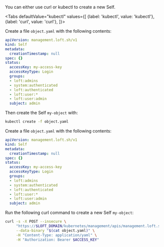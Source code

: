 

You can either use curl or kubectl to create a new Self.

<Tabs
    defaultValue="kubectl"
    values={[
      {label: 'kubectl', value: 'kubectl'},
      {label: 'curl', value: 'curl'},
    ]}>
  <TabItem value="kubectl">


Create a file `object.yaml` with the following contents:
```yaml
apiVersion: management.loft.sh/v1
kind: Self
metadata:
  creationTimestamp: null
spec: {}
status:
  accessKey: my-access-key
  accessKeyType: Login
  groups:
  - loft:admins
  - system:authenticated
  - loft:authenticated
  - loft:user:*
  - loft:user:admin
  subject: admin

```

Then create the Self `my-object` with:
```bash
kubectl create -f object.yaml 
```


  </TabItem>
  <TabItem value="curl">


Create a file `object.yaml` with the following contents:
```yaml
apiVersion: management.loft.sh/v1
kind: Self
metadata:
  creationTimestamp: null
spec: {}
status:
  accessKey: my-access-key
  accessKeyType: Login
  groups:
  - loft:admins
  - system:authenticated
  - loft:authenticated
  - loft:user:*
  - loft:user:admin
  subject: admin

```

Run the following curl command to create a new Self `my-object`:
```bash
curl -s -X POST --insecure \
     "https://$LOFT_DOMAIN/kubernetes/management/apis/management.loft.sh/v1/selves" \
     --data-binary "$(cat object.yaml)" \
     -H "Content-Type: application/yaml" \
     -H "Authorization: Bearer $ACCESS_KEY"
```


  </TabItem>
</Tabs>
